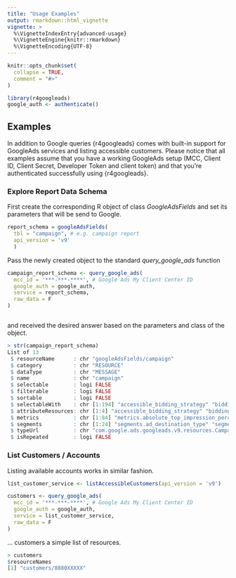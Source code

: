 ```yaml
---
title: "Usage Examples"
output: rmarkdown::html_vignette
vignette: >
  %\VignetteIndexEntry{advanced-usage}
  %\VignetteEngine{knitr::rmarkdown}
  %\VignetteEncoding{UTF-8}
---
```


```r
knitr::opts_chunk$set(
  collapse = TRUE,
  comment = "#>"
)
```

```r
library(r4googleads)
google_auth <- authenticate()
```

## Examples

In addition to Google queries {r4googleads} comes with built-in support 
for GoogleAds services and listing accessible customers. Please notice that all examples assume that you have a working GoogleAds setup (MCC, Client ID, Client Secret, Developer Token and client token) and that you're authenticated successfully using {r4googleads}.


### Explore Report Data Schema

First create the corresponding R object of class *GoogleAdsFields* and set its 
parameters that will be send to Google. 


```r
report_schema = googleAdsFields(
  tbl = "campaign", # e.g. campaign report
  api_version = 'v9'
  )

```





Pass the newly created object to the standard *query_google_ads* function

```r
campaign_report_schema <- query_google_ads(
  mcc_id = '***-***-****', # Google Ads My Client Center ID
  google_auth = google_auth,
  service = report_schema,
  raw_data = F
)



```

and received the desired answer based on the parameters and class of the object. 


```r
> str(campaign_report_schema)
List of 13
 $ resourceName      : chr "googleAdsFields/campaign"
 $ category          : chr "RESOURCE"
 $ dataType          : chr "MESSAGE"
 $ name              : chr "campaign"
 $ selectable        : logi FALSE
 $ filterable        : logi FALSE
 $ sortable          : logi FALSE
 $ selectableWith    : chr [1:194] "accessible_bidding_strategy" "bidding_strategy" "campaign_budget" "customer" ...
 $ attributeResources: chr [1:4] "accessible_bidding_strategy" "bidding_strategy" "campaign_budget" "customer"
 $ metrics           : chr [1:84] "metrics.absolute_top_impression_percentage" "metrics.active_view_cpm" "metrics.active_view_ctr" "metrics.active_view_impressions" ...
 $ segments          : chr [1:24] "segments.ad_destination_type" "segments.ad_network_type" "segments.click_type" "segments.conversion_action" ...
 $ typeUrl           : chr "com.google.ads.googleads.v9.resources.Campaign"
 $ isRepeated        : logi FALSE

```






### List Customers / Accounts

Listing available accounts works in similar fashion. 


```r
list_customer_service <- listAccessibleCustomers(api_version = 'v9')

customers <- query_google_ads(
  mcc_id = '***-***-****', # Google Ads My Client Center ID
  google_auth = google_auth,
  service = list_customer_service,
  raw_data = F
)

```




... customers a simple list of resources.


```r
> customers
$resourceNames
[1] "customers/8880XXXXX"

```








